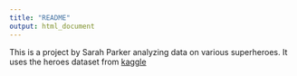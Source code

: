 ```yaml
---
title: "README"
output: html_document
---
```


This is a project by Sarah Parker analyzing data on various superheroes. It uses the heroes dataset from [kaggle](https://www.kaggle.com/datasets/claudiodavi/superhero-set)
